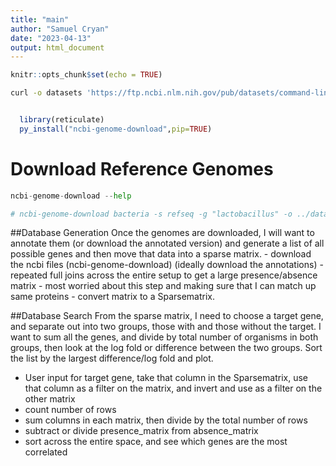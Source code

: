 ```yaml
---
title: "main"
author: "Samuel Cryan"
date: "2023-04-13"
output: html_document
---
```


```r
knitr::opts_chunk$set(echo = TRUE)
```

``` bash
curl -o datasets 'https://ftp.ncbi.nlm.nih.gov/pub/datasets/command-line/v2/linux-amd64/datasets'
```

``` bash

```


``` r
  library(reticulate)
  py_install("ncbi-genome-download",pip=TRUE)
```

# Download Reference Genomes
``` python

ncbi-genome-download --help

# ncbi-genome-download bacteria -s refseq -g "lactobacillus" -o ../data/
```

##Database Generation
Once the genomes are downloaded, I will want to annotate them (or download the annotated version) and generate a list of all possible genes and then move that data into a sparse matrix.
 - download the ncbi files (ncbi-genome-download) (ideally download the annotations)
 - repeated full joins across the entire setup to get a large presence/absence matrix
      - most worried about this step and making sure that I can match up same proteins
 - convert matrix to a Sparsematrix.


##Database Search
From the sparse matrix, I need to choose a target gene, and separate out into two groups, those with and those without the target. I want to sum all the genes, and divide by total number of organisms in both groups, then look at the log fold or difference between the two groups. Sort the list by the largest difference/log fold and plot.

 - User input for target gene, take that column in the Sparsematrix, use that column as a filter on the matrix, and invert and use as a filter on the other matrix
 - count number of rows
 - sum columns in each matrix, then divide by the total number of rows
 - subtract or divide presence_matrix from absence_matrix
 - sort across the entire space, and see which genes are the most correlated


